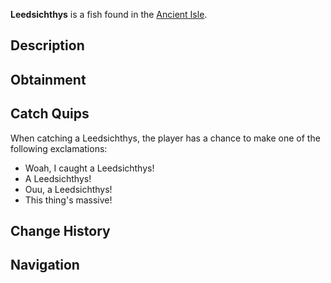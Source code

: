 {{FishInfobox
|image          = Leedsichthys.png
|rarity         = Legendary
|sea            = First Sea
|location       = [[Ancient Isle]]
|sublocation    = 
|sources        = Fishing Rod
|radar_location = 
|prog_speed     = -25
|xp             = 1500
|weather        = Foggy
|time           = Day
|season         = 
|bait           = Squid
|base_weight    = 1100
|base_value     = 2200
|weight_range   = 200
|base_chance    = 0.25
|base_resil     = 30
}}
'''Leedsichthys''' is a {{Rarity|Legendary}} fish found in the [[Ancient Isle]].

== Description ==
{{Description|Leedsichthys is a colossal, plankton-feeding fish from the Jurassic period, approximately 165–150 million years ago. It is one of the largest fish ever to exist, showcasing the diversity of prehistoric marine life.|Bestiary Entry}}

== Obtainment ==
{{Description|Can be found in the waterfalls on the Ancient Isle.|Bestiary Hint}}
{{Fish Availability|
Ancient Isle/Waterfall
|top_rods      = 
Leviathan's Fang Rod\101149.54\894543.84;
Ethereal Prism Rod\86386.77\541031.53;
Seraphic Rod\82410.19\543382.18;
Trident Rod\79953.57\611895.3;
No-Life Rod\79924.81\591199.59;
Resourceful Rod\66750.02\442489.22;
Destiny Rod\70012.83\468147.23;
Heaven's Rod\62093.15\497663.04;
Free Spirit Rod\75977.73\581467.6;
Rod Of The Depths\68122.69\481796.14;
Rod Of The Forgotten Fang\76570.64\531364.24;
Rod Of The Zenith\72903.23\492778.74;
Challenger's Rod\72775.37\541323.42;
Rod Of The Exalted One\68029.45\456728.49;
Zeus Rod\64415.54\471104.72;
Verdant Shear Rod\62357.42\471999.05;
Blazebringer Rod\61328.2\448525.39;
Depthseeker Rod\57413.04\439739.36;
Avalanche Rod\51473.04\396132.61;
Volcanic Rod\50226.54\367333.11;
Steady Rod\15880.84\132905.57
|recommended   = Ethereal Prism Rod
}}

== Catch Quips ==
When catching a Leedsichthys, the player has a chance to make one of the following exclamations:
* Woah, I caught a Leedsichthys!
* A Leedsichthys!
* Ouu, a Leedsichthys!
* This thing's massive!

== Change History ==
{{Change History|{{subst:Current Version}}}}

== Navigation ==
{{Fish Navbox|Ancient Isle}}